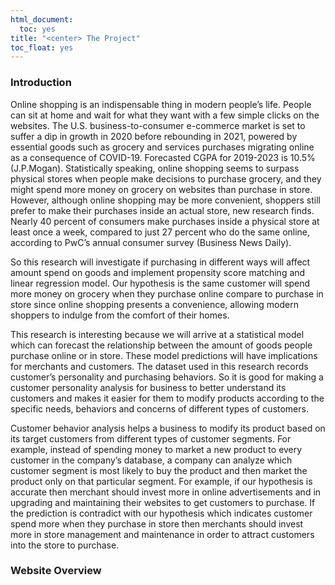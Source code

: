 ```yaml
---
html_document:
  toc: yes
title: "<center> The Project"
toc_float: yes
---
```

  

  
### Introduction 
  
Online shopping is an indispensable thing in modern people’s life. People can sit at home and wait for what they want with a few simple clicks on the websites. The U.S. business-to-consumer e-commerce market is set to suffer a dip in growth in 2020 before rebounding in 2021, powered by essential goods such as grocery and services purchases migrating online as a consequence of COVID-19. Forecasted CGPA for 2019-2023 is 10.5% (J.P.Mogan). Statistically speaking, online shopping seems to surpass physical stores when people make decisions to purchase grocery, and they might spend more money on grocery on websites than purchase in store. However, although online shopping may be more convenient, shoppers still prefer to make their purchases inside an actual store, new research finds. Nearly 40 percent of consumers make purchases inside a physical store at least once a week, compared to just 27 percent who do the same online, according to PwC’s annual consumer survey (Business News Daily).

So this research will investigate if purchasing in different ways will affect amount spend on goods and implement propensity score matching and linear regression model. Our hypothesis is the same customer will spend more money on grocery when they purchase online compare to purchase in store since online shopping presents a convenience, allowing modern shoppers to indulge from the comfort of their homes.

This research is interesting because we will arrive at a statistical model which can forecast the relationship between the amount of goods people purchase online or in store. These model predictions will have implications for merchants and customers. The dataset used in this research records customer’s personality and purchasing behaviors. So it is good for making a customer personality analysis for business to better understand its customers and makes it easier for them to modify products according to the specific needs, behaviors and concerns of different types of customers.

Customer behavior analysis helps a business to modify its product based on its target customers from different types of customer segments. For example, instead of spending money to market a new product to every customer in the company’s database, a company can analyze which customer segment is most likely to buy the product and then market the product only on that particular segment. For example, if our hypothesis is accurate then merchant should invest more in online advertisements and in upgrading and maintaining their websites to get customers to purchase. If the prediction is contradict with our hypothesis which indicates customer spend more when they purchase in store then merchants should invest more in store management and maintenance in order to attract customers into the store to purchase.

### Website Overview 


  